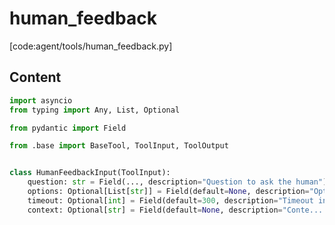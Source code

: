 # human_feedback

[code:agent/tools/human_feedback.py]

## Content

```python
import asyncio
from typing import Any, List, Optional

from pydantic import Field

from .base import BaseTool, ToolInput, ToolOutput


class HumanFeedbackInput(ToolInput):
    question: str = Field(..., description="Question to ask the human")
    options: Optional[List[str]] = Field(default=None, description="Options for the human to choose from")
    timeout: Optional[int] = Field(default=300, description="Timeout in seconds")
    context: Optional[str] = Field(default=None, description="Conte...
```